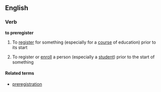 ==English==

===Verb===
'''to preregister'''

#{{intransitive}} To [[register]] for something (especially for a [[course]] of education) prior to its start
#{{transitive}} To register or [[enroll]] a person (especially a [[student]]) prior to the start of something

====Related terms====
*[[preregistration]]
